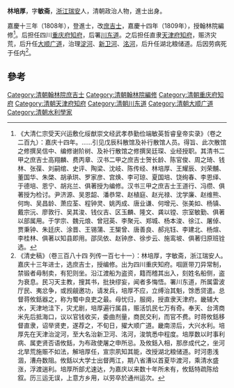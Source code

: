 '''林培厚'''，字'''敏斋'''，[[浙江|浙江]][[瑞安|瑞安]]人，清朝政治人物，進士出身。

嘉慶十三年（1808年），登進士，改[[庶吉士|庶吉士]]，嘉慶十四年（1809年），授翰林院編修<ref> 《大清仁宗受天兴运敷化绥猷崇文经武孝恭勤俭端敏英哲睿皇帝实录》（卷之二百九）：嘉庆十四年。……引见戊辰科散馆及补行散馆人员。得旨、此次散馆之修撰吴信中、编修谢阶树、及补行散馆之修撰吴廷琛、业经授职。其清书二甲之庶吉士高翔麟、费丙章、汉书二甲之庶吉士贺长龄、陈官俊、周之琦、钱林、张葆、刘嗣绾、史评、陶梁、沈岐、陈传经、林培厚、王耀辰、刘荣黼、董国华、朱棨、胡承珙、罗家彦、宫焕、李可琼、夏国培、饶绚春、李恩绎、于德培、恩宁、胡兆兰、俱著授为编修。汉书三甲之庶吉士王道行、冯缵、俱著授为检讨。尹济源、吴恩韶、潘恭常、赵植庭、赵光禄、沈学廉、赵维熊、何珣、吴昌龄、萧应荃、程钟灵、姚丙成、唐业谦、何增元、张美如、杨镇、戴宗沅、廖敦行、吴其浚、钱仪吉、区玉麟、隆文、龚以镗、宗室敏勤、俱著以部属用。于学宗、魏元烺、曾冠英、李聚元、郑城、杨本浚、徐江、屠倬、贾秉钟、朱廷庆、涂晋、王锡蒲、王榘曾、唐善良、郝兆钰、李建北、杨煊、李桂林、俱著以知县即用。邵凤依、赵钟彦、徐步云、施鸾坡、俱著归原班铨选。</ref>。后担任四川[[重庆府|重庆府]][[知府|知府]]，后署[[川东道|川东道]]。之后担任直隶[[天津府|天津府]][[知府|知府]]，赈济灾荒，后升任[[大顺广道|大顺广道]]，治理[[淀河|淀河]]、[[新卫河|新卫河]]、[[洺河|洺河]]，后升任湖北粮储道。后因劳病死于任内<ref>《清史稿》（卷三百八十四 列传一百七十一）：林培厚，字敏斋，浙江瑞安人。嘉庆十三年进士，选庶吉士，授编修。出为四川重庆知府。啯匪带刀异常制，禁锻者毋制卖，有犯则坐。沿江渡船为盗资，籍而稽其出入，刻姓名船侧，盗为衰息。民习天主教，搜其书，批抉缪妄，闻者多悔悟。署川东道，所属雷波厅民、夷忿争，或觊觎邀功，请发兵，培厚不应，立缚治其魁，馀悉贷遣。总督蒋攸銛器之，称为蜀中良吏之最。母忧归，服阕，授直隶天津府。畿辅大水，天津地洼下，灾尤剧，培厚遍行属县，赈活饥民七万有奇。奉天、台湾商米先后抵海口，议以官钱收买，委曲剂量，商民交利，而官不费。时蒋攸銛移督直隶，诏举贤吏，遂荐之，不旬日，擢大顺广道。畿南涝后，大兴水利。培厚先在天津治淀河，至大名治新卫河、洺河，浚筑悉中程度。培厚数以时事利病、属吏贤否语攸銛，为布政使屠之申所忌。及攸銛入相，那彦成代之，坐河北旱荒施赈不如法，解培厚任，宣宗夙知其能，改授湖北粮储道。时河患浅涸，漕舟数阻。攸銛以大学士出督两江，期八省漕以首夏毕渡河，乘清水盛涨，浮渡遄利。培厚所部尤速达，为嘉庆以来数十年所未有，攸銛特疏陈给叙。历三运无误，上意方乡用，以劳卒於通州运次。</ref>。

==參考==
{{reflist}}
{{嘉慶十三年戊辰科殿試金榜}}
{{DEFAULTSORT:Lin林}}
[[Category:清朝翰林院庶吉士|Category:清朝翰林院庶吉士]]
[[Category:清朝翰林院編修|Category:清朝翰林院編修]]
[[Category:清朝重庆府知府|Category:清朝重庆府知府]]
[[Category:清朝天津府知府|Category:清朝天津府知府]]
[[Category:清朝川东道|Category:清朝川东道]]
[[Category:清朝大顺广道|Category:清朝大顺广道]]
[[Category:清朝水利學家|Category:清朝水利學家]]
